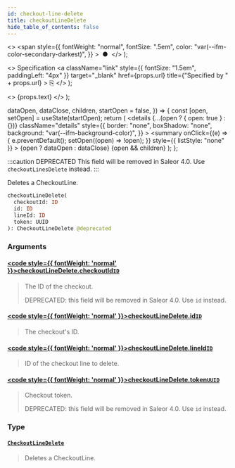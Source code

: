 ```yaml
---
id: checkout-line-delete
title: checkoutLineDelete
hide_table_of_contents: false
---
```


  <>
    <span
      style={{
        fontWeight: "normal",
        fontSize: ".5em",
        color: "var(--ifm-color-secondary-darkest)",
      }}
    >
      &nbsp;●&nbsp;
    </span>
  </>
);

  <>
    Specification
    <a
      className="link"
      style={{ fontSize: "1.5em", paddingLeft: "4px" }}
      target="\_blank"
      href={props.url}
      title={"Specified by " + props.url}
    >
      ⎘
    </a>
  </>
);

  <>
    <span className={props.class}>{props.text}</span>
  </>
);


  dataOpen,
  dataClose,
  children,
  startOpen = false,
}) => {
  const [open, setOpen] = useState(startOpen);
  return (
    <details
      {...(open ? { open: true } : {})}
      className="details"
      style={{
        border: "none",
        boxShadow: "none",
        background: "var(--ifm-background-color)",
      }}
    >
      <summary
        onClick={(e) => {
          e.preventDefault();
          setOpen((open) => !open);
        }}
        style={{ listStyle: "none" }}
      >
        {open ? dataOpen : dataClose}
      </summary>
      {open && children}
    </details>
  );
};

:::caution DEPRECATED
This field will be removed in Saleor 4.0. Use `checkoutLinesDelete` instead.
:::

Deletes a CheckoutLine.

```graphql
checkoutLineDelete(
  checkoutId: ID
  id: ID
  lineId: ID
  token: UUID
): CheckoutLineDelete @deprecated
```

### Arguments

#### [<code style={{ fontWeight: 'normal' }}>checkoutLineDelete.<b>checkoutId</b></code>](#)<Bullet />[`ID`](../../../api-storefront/miscellaneous/scalars/id) <Badge class="badge badge--secondary" text="scalar"/>

> The ID of the checkout.
>
> DEPRECATED: this field will be removed in Saleor 4.0. Use `id` instead.

#### [<code style={{ fontWeight: 'normal' }}>checkoutLineDelete.<b>id</b></code>](#)<Bullet />[`ID`](../../../api-storefront/miscellaneous/scalars/id) <Badge class="badge badge--secondary" text="scalar"/>

> The checkout's ID.
>
> <Badge text="Added in Saleor 3.4" class="secondary margin-bottom--sm" />

#### [<code style={{ fontWeight: 'normal' }}>checkoutLineDelete.<b>lineId</b></code>](#)<Bullet />[`ID`](../../../api-storefront/miscellaneous/scalars/id) <Badge class="badge badge--secondary" text="scalar"/>

> ID of the checkout line to delete.

#### [<code style={{ fontWeight: 'normal' }}>checkoutLineDelete.<b>token</b></code>](#)<Bullet />[`UUID`](../../../api-storefront/miscellaneous/scalars/uuid) <Badge class="badge badge--secondary" text="scalar"/>

> Checkout token.
>
> DEPRECATED: this field will be removed in Saleor 4.0. Use `id` instead.

### Type

#### [`CheckoutLineDelete`](../../../api-storefront/checkout/objects/checkout-line-delete) <Badge class="badge badge--secondary" text="object"/>

> Deletes a CheckoutLine.
